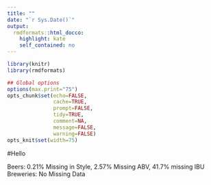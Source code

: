 ```yaml
---
title: ""
date: "`r Sys.Date()`"
output:
  rmdformats::html_docco:
    highlight: kate
    self_contained: no
---
```



```r
library(knitr)
library(rmdformats)

## Global options
options(max.print="75")
opts_chunk$set(echo=FALSE,
               cache=TRUE,
               prompt=FALSE,
               tidy=TRUE,
               comment=NA,
               message=FALSE,
               warning=FALSE)
opts_knit$set(width=75)
```

#Hello

Beers: 0.21% Missing in Style, 2.57% Missing ABV, 41.7% missing IBU
Breweries: No Missing Data
